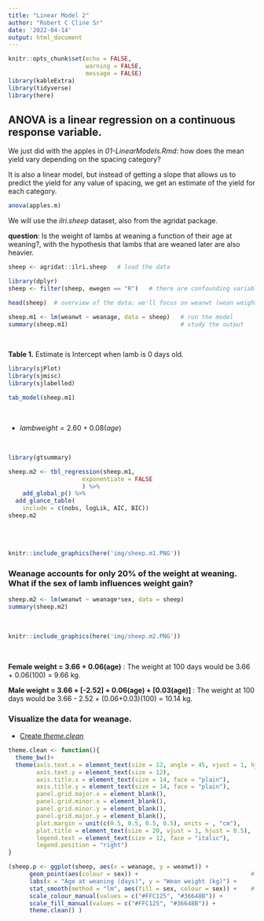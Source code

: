 ```yaml
---
title: "Linear Model 2"
author: "Robert C Cline Sr"
date: '2022-04-14'
output: html_document
---
```


```r
knitr::opts_chunk$set(echo = FALSE,
                      warning = FALSE,
                      message = FALSE) 
library(kableExtra)
library(tidyverse)
library(here)
```

## ANOVA is a linear regression  on a continuous response variable.  

We just did with the apples in *01-LinearModels.Rmd*: how does the mean yield vary depending on the spacing category? 

It is also a linear model, but instead of getting a slope that allows us to predict the yield for any value of spacing, we get an estimate of the yield for each category.

```r
anova(apples.m)
```


We will use the *ilri.sheep* dataset, also from the agridat package.  

**question**: Is the weight of lambs at weaning a function of their age at weaning?, with the hypothesis that lambs that are weaned later are also heavier.  

```r
sheep <- agridat::ilri.sheep   # load the data

library(dplyr)
sheep <- filter(sheep, ewegen == "R")   # there are confounding variables in this dataset that we don't want to take into account. We'll only consider lambs that come from mothers belonging to the breed "R".

head(sheep)  # overview of the data; we'll focus on weanwt (wean weight) and weanage

sheep.m1 <- lm(weanwt ~ weanage, data = sheep)   # run the model
summary(sheep.m1)                                # study the output

```

<br> 


**Table 1.** Estimate is Intercept when lamb is 0 days old.
```r
library(sjPlot)
library(sjmisc)
library(sjlabelled)  

tab_model(sheep.m1)
```

<br> 

* $lamb weight = 2.60 + 0.08(age)$ 

<br> 


```r
library(gtsummary)

sheep.m2 <- tbl_regression(sheep.m1, 
                     exponentiate = FALSE
                     ) %>% 
    add_global_p() %>% 
  add_glance_table(
    include = c(nobs, logLik, AIC, BIC))
sheep.m2

```

<br> 
<br> 


```r
knitr::include_graphics(here('img/sheep.m1.PNG'))
``` 


### Weanage accounts for only 20% of the weight at weaning.  What if the sex of lamb influences weight gain?    

```r
sheep.m2 <- lm(weanwt ~ weanage*sex, data = sheep)
summary(sheep.m2)

```

<br> 

```r
knitr::include_graphics(here('img/sheep.m2.PNG'))
``` 

<br> 

**Female weight = 3.66 + 0.06(age)** : The weight at 100 days would be 3.66 + 0.06(100) = 9.66 kg.  

**Male weight = 3.66 + [-2.52] + 0.06(age) + [0.03(age)]** : The weight at 100 days would be 3.66 - 2.52 + (0.06+0.03)(100) = 10.14 kg.  

### Visualize the data for weanage.  
* [Create *theme.clean*](https://ourcodingclub.github.io/tutorials/data-vis-2/index.html)
```r
theme.clean <- function(){
  theme_bw()+
  theme(axis.text.x = element_text(size = 12, angle = 45, vjust = 1, hjust = 1),
        axis.text.y = element_text(size = 12),
        axis.title.x = element_text(size = 14, face = "plain"),             
        axis.title.y = element_text(size = 14, face = "plain"),             
        panel.grid.major.x = element_blank(),                                          
        panel.grid.minor.x = element_blank(),
        panel.grid.minor.y = element_blank(),
        panel.grid.major.y = element_blank(),  
        plot.margin = unit(c(0.5, 0.5, 0.5, 0.5), units = , "cm"),
        plot.title = element_text(size = 20, vjust = 1, hjust = 0.5),
        legend.text = element_text(size = 12, face = "italic"),          
        legend.position = "right")
}
``` 


```r
(sheep.p <- ggplot(sheep, aes(x = weanage, y = weanwt)) +
      geom_point(aes(colour = sex)) +                                # scatter plot, coloured by sex
      labs(x = "Age at weaning (days)", y = "Wean weight (kg)") +
      stat_smooth(method = "lm", aes(fill = sex, colour = sex)) +    # adding regression lines for each sex
      scale_colour_manual(values = c("#FFC125", "#36648B")) +
      scale_fill_manual(values = c("#FFC125", "#36648B")) +
      theme.clean() )
```

